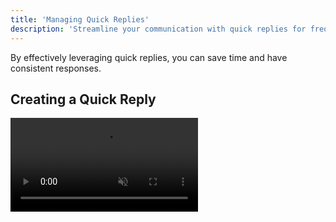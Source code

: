 ```yaml
---
title: 'Managing Quick Replies'
description: 'Streamline your communication with quick replies for frequently asked questions or common responses.'
---
```


By effectively leveraging quick replies, you can save time and have consistent responses.

## Creating a Quick Reply

<video autoplay="true" muted="true" loop playsinline className="w-full aspect-video" src="/videos/guides_createqr.mp4" />
Navigate to the Settings tab and access the Quick Replies section using the left sidebar. Click on the "Create" button to begin creating a new quick reply.

First, choose which inboxes will have access to this quick reply. This allows you to customize quick replies for specific inboxes. For example, if you have different Calendly links for different inboxes, then each inbox could have their own **/calendly** command.

Create a **command**, which is what you will later type in the message bar to trigger the quick reply.

Provide a **description** to help you remember the purpose of the quick reply.

Enter the **reply text**, which is the actual message that will be sent when using the quick reply. Emojis and line breaks are supported!

## Editing a Quick Reply

<video autoplay="true" muted="true" loop playsinline className="w-full aspect-video" src="/videos/guides_editqr.mp4" />
Go to the Settings tab and access the Quick Replies section using the left sidebar.

You'll see a List of all your quick replies for the current inbox, or you can also search by commands. Click on the three dots next to the quick reply you wish to edit. Select "Edit Reply" to make changes to the details of the quick reply.

You can modify the command, description, reply text, and the associated inboxes. Any changes made will apply immediately to all inboxes associated with the command.